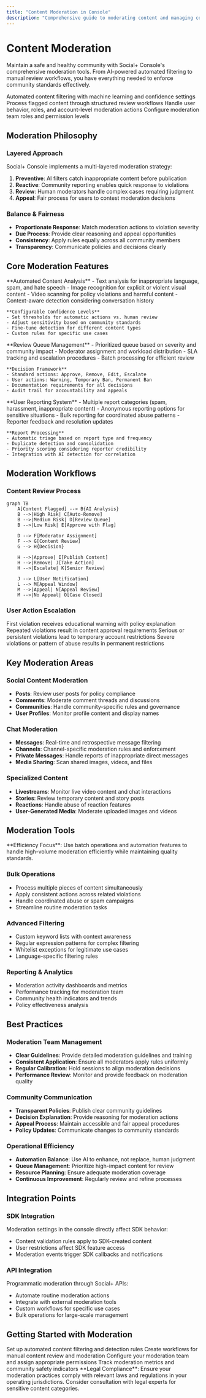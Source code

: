 ```yaml
---
title: "Content Moderation in Console"
description: "Comprehensive guide to moderating content and managing community safety through the Social+ Console"
---
```


# Content Moderation

Maintain a safe and healthy community with Social+ Console's comprehensive moderation tools. From AI-powered automated filtering to manual review workflows, you have everything needed to enforce community standards effectively.

<CardGroup cols={2}>
  <Card title="AI Content Moderation" icon="robot" href="../ai-content-moderation">
    Automated content filtering with machine learning and confidence settings
  </Card>
  <Card title="Manual Review" icon="eye" href="manual-review">
    Process flagged content through structured review workflows
  </Card>
  <Card title="User Management" icon="users-cog" href="user-moderation">
    Handle user behavior, roles, and account-level moderation actions
  </Card>
  <Card title="Roles & Privileges" icon="shield-check" href="../moderation-roles-and-privileges">
    Configure moderation team roles and permission levels
  </Card>
</CardGroup>

## Moderation Philosophy

### **Layered Approach**
Social+ Console implements a multi-layered moderation strategy:

1. **Preventive**: AI filters catch inappropriate content before publication
2. **Reactive**: Community reporting enables quick response to violations
3. **Review**: Human moderators handle complex cases requiring judgment
4. **Appeal**: Fair process for users to contest moderation decisions

### **Balance & Fairness**
- **Proportionate Response**: Match moderation actions to violation severity
- **Due Process**: Provide clear reasoning and appeal opportunities
- **Consistency**: Apply rules equally across all community members
- **Transparency**: Communicate policies and decisions clearly

## Core Moderation Features

<AccordionGroup>
  <Accordion title="AI-Powered Detection">
    **Automated Content Analysis**
    - Text analysis for inappropriate language, spam, and hate speech
    - Image recognition for explicit or violent visual content
    - Video scanning for policy violations and harmful content
    - Context-aware detection considering conversation history
    
    **Configurable Confidence Levels**
    - Set thresholds for automatic actions vs. human review
    - Adjust sensitivity based on community standards
    - Fine-tune detection for different content types
    - Custom rules for specific use cases
  </Accordion>
  
  <Accordion title="Manual Review Workflows">
    **Review Queue Management**
    - Prioritized queue based on severity and community impact
    - Moderator assignment and workload distribution
    - SLA tracking and escalation procedures
    - Batch processing for efficient review
    
    **Decision Framework**
    - Standard actions: Approve, Remove, Edit, Escalate
    - User actions: Warning, Temporary Ban, Permanent Ban
    - Documentation requirements for all decisions
    - Audit trail for accountability and appeals
  </Accordion>
  
  <Accordion title="Community Reporting">
    **User Reporting System**
    - Multiple report categories (spam, harassment, inappropriate content)
    - Anonymous reporting options for sensitive situations
    - Bulk reporting for coordinated abuse patterns
    - Reporter feedback and resolution updates
    
    **Report Processing**
    - Automatic triage based on report type and frequency
    - Duplicate detection and consolidation
    - Priority scoring considering reporter credibility
    - Integration with AI detection for correlation
  </Accordion>
</AccordionGroup>

## Moderation Workflows

### **Content Review Process**

```mermaid
graph TB
    A[Content Flagged] --> B{AI Analysis}
    B -->|High Risk| C[Auto-Remove]
    B -->|Medium Risk| D[Review Queue]
    B -->|Low Risk| E[Approve with Flag]
    
    D --> F[Moderator Assignment]
    F --> G[Content Review]
    G --> H{Decision}
    
    H -->|Approve| I[Publish Content]
    H -->|Remove| J[Take Action]
    H -->|Escalate| K[Senior Review]
    
    J --> L[User Notification]
    L --> M[Appeal Window]
    M -->|Appeal| N[Appeal Review]
    M -->|No Appeal| O[Case Closed]
```

### **User Action Escalation**

<Steps>
  <Step title="Initial Warning">
    First violation receives educational warning with policy explanation
  </Step>
  
  <Step title="Content Restrictions">
    Repeated violations result in content approval requirements
  </Step>
  
  <Step title="Temporary Suspension">
    Serious or persistent violations lead to temporary account restrictions
  </Step>
  
  <Step title="Permanent Action">
    Severe violations or pattern of abuse results in permanent restrictions
  </Step>
</Steps>

## Key Moderation Areas

### **Social Content Moderation**
- **Posts**: Review user posts for policy compliance
- **Comments**: Moderate comment threads and discussions
- **Communities**: Handle community-specific rules and governance
- **User Profiles**: Monitor profile content and display names

### **Chat Moderation**
- **Messages**: Real-time and retrospective message filtering
- **Channels**: Channel-specific moderation rules and enforcement
- **Private Messages**: Handle reports of inappropriate direct messages
- **Media Sharing**: Scan shared images, videos, and files

### **Specialized Content**
- **Livestreams**: Monitor live video content and chat interactions
- **Stories**: Review temporary content and story posts
- **Reactions**: Handle abuse of reaction features
- **User-Generated Media**: Moderate uploaded images and videos

## Moderation Tools

<Tip>
**Efficiency Focus**: Use batch operations and automation features to handle high-volume moderation efficiently while maintaining quality standards.
</Tip>

### **Bulk Operations**
- Process multiple pieces of content simultaneously
- Apply consistent actions across related violations
- Handle coordinated abuse or spam campaigns
- Streamline routine moderation tasks

### **Advanced Filtering**
- Custom keyword lists with context awareness
- Regular expression patterns for complex filtering
- Whitelist exceptions for legitimate use cases
- Language-specific filtering rules

### **Reporting & Analytics**
- Moderation activity dashboards and metrics
- Performance tracking for moderation team
- Community health indicators and trends
- Policy effectiveness analysis

## Best Practices

### **Moderation Team Management**
- **Clear Guidelines**: Provide detailed moderation guidelines and training
- **Consistent Application**: Ensure all moderators apply rules uniformly
- **Regular Calibration**: Hold sessions to align moderation decisions
- **Performance Review**: Monitor and provide feedback on moderation quality

### **Community Communication**
- **Transparent Policies**: Publish clear community guidelines
- **Decision Explanation**: Provide reasoning for moderation actions
- **Appeal Process**: Maintain accessible and fair appeal procedures
- **Policy Updates**: Communicate changes to community standards

### **Operational Efficiency**
- **Automation Balance**: Use AI to enhance, not replace, human judgment
- **Queue Management**: Prioritize high-impact content for review
- **Resource Planning**: Ensure adequate moderation coverage
- **Continuous Improvement**: Regularly review and refine processes

## Integration Points

### **SDK Integration**
Moderation settings in the console directly affect SDK behavior:
- Content validation rules apply to SDK-created content
- User restrictions affect SDK feature access
- Moderation events trigger SDK callbacks and notifications

### **API Integration**
Programmatic moderation through Social+ APIs:
- Automate routine moderation actions
- Integrate with external moderation tools
- Custom workflows for specific use cases
- Bulk operations for large-scale management

## Getting Started with Moderation

<CardGroup cols={2}>
  <Card title="Configure AI Moderation" icon="settings" href="../ai-content-moderation">
    Set up automated content filtering and detection rules
  </Card>
  <Card title="Set Up Review Process" icon="clipboard-check" href="manual-review">
    Create workflows for manual content review and moderation
  </Card>
  <Card title="Manage Moderator Roles" icon="user-shield" href="../moderation-roles-and-privileges">
    Configure your moderation team and assign appropriate permissions
  </Card>
  <Card title="Monitor Community Health" icon="pulse" href="../analytics/moderation-analytics">
    Track moderation metrics and community safety indicators
  </Card>
</CardGroup>

<Warning>
**Legal Compliance**: Ensure your moderation practices comply with relevant laws and regulations in your operating jurisdictions. Consider consultation with legal experts for sensitive content categories.
</Warning>
